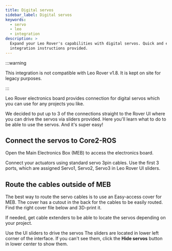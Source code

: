 ```yaml
---
title: Digital servos
sidebar_label: Digital servos
keywords:
  - servo
  - leo
  - integration
description: >
  Expand your Leo Rover's capabilities with digital servos. Quick and easy
  integration instructions provided.
---
```


:::warning

This integration is not compatible with Leo Rover v1.8. It is kept on site for
legacy purposes.

:::

Leo Rover electronics board provides connection for digital servos which you can
use for any projects you like.

We decided to put up to 3 of the connections straight to the Rover UI where you
can drive the servos via sliders provided. Here you'll learn what to do to be
able to use the servos. And it's super easy!

## Connect the servos to Core2-ROS

Open the Main Electronics Box (MEB) to access the electronics board.

<ImageZoom
  src="/img/robots/leo/integrations/servos/leo-rover-standing.webp"
  width="800"
  height="600"
/>

Connect your actuators using standard servo 3pin cables. Use the first 3 ports,
which are assigned Servo1, Servo2, Servo3 in Leo Rover UI sliders.

<ImageZoom
  src="/img/robots/leo/integrations/servos/core2-servos.webp"
  width="791"
  height="791"
/>

## Route the cables outside of MEB

The best way to route the servo cables is to use an Easy-access cover for MEB.
The cover has a cutout in the back for the cables to be easily routed. Find the
right cover file below and 3D-print it.

If needed, get cable extenders to be able to locate the servos depending on your
project.

<LinkButton docId="leo-rover/addons/additional-meb-covers" />

Use the UI sliders to drive the servos The sliders are located in lower left
corner of the interface. If you can't see them, click the **Hide servos** button
in lower center to show them.

<ImageZoom
  src="/img/robots/leo/getting-started/leo-ui.webp"
  alt="Leo UI"
  width="1888"
  height="1080"
/>
